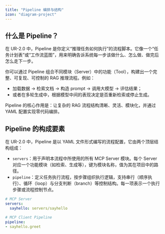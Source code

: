 ```yaml
---
title: "Pipeline 编排与结构"
icon: "diagram-project"
---
```


## 什么是 Pipeline？

在 UR-2.0 中，Pipeline 是你定义“推理任务如何执行”的流程脚本。它像一个“任务计划表”或“工作流蓝图”，用来明确告诉系统每一步该做什么、怎么做、做完后怎么走下一步。

你可以通过 Pipeline 组合不同模块（Server）中的功能（Tool），构建出一个完整、可复现、可控制的 RAG 推理流程。例如：

- 加载数据 → 检索文档 → 构造 prompt → 调用大模型 → 评估结果；
- 或者在多轮生成中，根据模型中间的表现决定是否重新检索或停止生成。

Pipeline 的核心作用是：让复杂的 RAG 流程结构清晰、灵活、模块化，并通过 YAML 配置实现零代码编排。

## Pipeline 的构成要素

在 UR-2.0 中，Pipeline 是以 YAML 文件形式编写的流程配置，它由两个顶层结构组成：

- `servers`：用于声明本流程中所使用的所有 MCP Server 模块。每个 Server 对应一个功能模块（如检索、生成等），键为模块名称，值为其在项目中的路径。
- `pipeline`：定义任务执行流程，按步骤组织执行逻辑，支持串行（顺序执行）、循环（loop）与分支判断（branch）等控制结构。每一项表示一个执行步骤或流程控制节点。

```yaml examples/sayhello.yaml
# MCP Server
servers:
  sayhello: servers/sayhello

# MCP Client Pipeline
pipeline:
- sayhello.greet
```